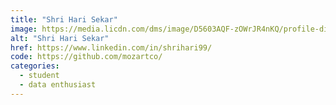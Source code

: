 ```yaml
---
title: "Shri Hari Sekar"
image: https://media.licdn.com/dms/image/D5603AQF-zOWrJR4nKQ/profile-displayphoto-shrink_200_200/0/1691943872446?e=2147483647&v=beta&t=bhSj69JxI93FWf5iwq4I-Nap0Wmfl-bInBsNKF662dk
alt: "Shri Hari Sekar"
href: https://www.linkedin.com/in/shrihari99/
code: https://github.com/mozartco/
categories:
  - student
  - data enthusiast
---
```

